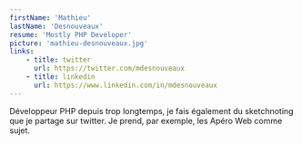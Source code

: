 ```yaml
---
firstName: 'Mathieu'
lastName: 'Desnouveaux'
resume: 'Mostly PHP Developer'
picture: 'mathieu-desnouveaux.jpg'
links:
    - title: twitter
      url: https://twitter.com/mdesnouveaux
    - title: linkedin
      url: https://www.linkedin.com/in/mdesnouveaux
---
```


Développeur PHP depuis trop longtemps, je fais également du sketchnoting que je partage sur twitter. Je prend, par exemple, les Apéro Web comme sujet.